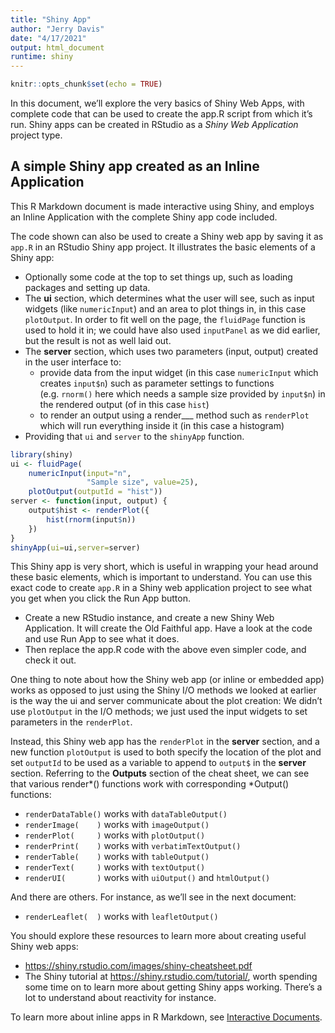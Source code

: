 ```yaml
---
title: "Shiny App"
author: "Jerry Davis"
date: "4/17/2021"
output: html_document
runtime: shiny
---
```


```r
knitr::opts_chunk$set(echo = TRUE)
```

In this document, we'll explore the very basics of Shiny Web Apps, with complete code that
can be used to create the app.R script from which it's run. Shiny apps can be created in RStudio as a *Shiny Web Application* project type. 

## A simple Shiny app created as an Inline Application

This R Markdown document is made interactive using Shiny, and employs an Inline Application with the complete Shiny app code included. 

The code shown can also be used to create a Shiny web app by saving it as `app.R` in an RStudio Shiny app project.
It illustrates the basic elements of a Shiny app:

- Optionally some code at the top to set things up, such as loading packages and setting up data.
- The **ui** section, which determines what the user will see, such as input widgets (like `numericInput`) and an area to plot things in, in this case `plotOutput`. In order to fit well on the page, the `fluidPage` function is used to hold it in; we could have also used `inputPanel` as we did earlier, but the result is not as well laid out.
- The **server** section, which uses two parameters (input, output) created in the user interface to:
   - provide data from the input widget (in this case `numericInput` which creates `input$n`) such as parameter settings to functions (e.g. `rnorm()` here which needs a sample size provided by `input$n`) in the rendered output (of in this case `hist`) 
   - to render an output using a render___ method such as `renderPlot` which will run everything inside it (in this case a histogram)
- Providing that `ui` and `server` to the `shinyApp` function.

```r
library(shiny)
ui <- fluidPage(
    numericInput(input="n",
                 "Sample size", value=25),
    plotOutput(outputId = "hist"))
server <- function(input, output) {
    output$hist <- renderPlot({
        hist(rnorm(input$n))
    })
}   
shinyApp(ui=ui,server=server)
```

This Shiny app is very short, which is useful in wrapping your head around these
basic elements, which is important to understand. You can use this exact code to 
create `app.R` in a Shiny web application project to see what you get when you click
the Run App button. 

- Create a new RStudio instance, and create a new Shiny Web Application. It will create the Old Faithful
app.  Have a look at the code and use Run App to see what it does.
- Then replace the app.R code with the above even simpler code, and check it out.

One thing to note about how the Shiny web app (or inline or embedded app) works as opposed
to just using the Shiny I/O methods we looked at earlier is the way the ui and server communicate
about the plot creation: We didn't use `plotOutput` in the I/O methods; we just used 
the input widgets to set parameters in the `renderPlot`.

Instead, this Shiny web app has the `renderPlot` in the **server** section, and a 
new function `plotOutput` is used to both specify the location of the plot and set
`outputId` to be used as a variable to append to `output$` in the **server** section.
Referring to the **Outputs** section of the cheat sheet, we can see that various render\*() 
functions work with corresponding \*Output() functions:

- `renderDataTable()` works with `dataTableOutput()`
- `renderImage(    )` works with `imageOutput()`
- `renderPlot(     )` works with `plotOutput()`
- `renderPrint(    )` works with `verbatimTextOutput()`
- `renderTable(    )` works with `tableOutput()`
- `renderText(     )` works with `textOutput()`
- `renderUI(       )` works with `uiOutput()` and `htmlOutput()`

And there are others.  For instance, as we'll see in the next document:

- `renderLeaflet(  )` works with `leafletOutput()`



You should explore these resources to learn more about creating useful Shiny web apps:

- <a href="https://shiny.rstudio.com/images/shiny-cheatsheet.pdf">https://shiny.rstudio.com/images/shiny-cheatsheet.pdf</a>
- The Shiny tutorial at <a href="https://shiny.rstudio.com/tutorial/">https://shiny.rstudio.com/tutorial/</a>, worth spending some time on to learn more about getting Shiny apps working. There's a lot to understand about reactivity for instance. 


To learn more about inline apps in R Markdown, see [Interactive Documents](http://rmarkdown.rstudio.com/authoring_shiny.html).





